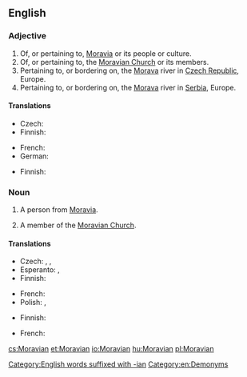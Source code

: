 ==English==

===Adjective===
{{en-adj|-}}

# Of, or pertaining to, [[Moravia]] or its people or culture.
# Of, or pertaining to, the [[Moravian Church]] or its members.
# Pertaining to, or bordering on, the [[Morava]] river in [[Czech Republic]], Europe.
# Pertaining to, or bordering on, the [[Morava]] river in [[Serbia]], Europe.

====Translations====
{{trans-top|pertaining to Moravia}}
* Czech: {{t+|cs|moravský}}
* Finnish: {{t|fi|määriläinen}}
{{trans-mid}}
* French: {{t+|fr|morave|m|f}}
* German: {{t+|de|mährisch}}
{{trans-bottom}}

{{trans-top|pertaining to the Moravian Church}}
* Finnish: {{t|fi|herrnhutilainen}}
{{trans-mid}}
{{trans-bottom}}

===Noun===
{{en-noun}}

# {{label|en|historical}} A person from [[Moravia]].
# A member of the [[Moravian Church]].

====Translations====
{{trans-top|person from Moravia}}
* Czech: {{t+|cs|Moravan|m}}, {{t+|cs|Moravanka|f}}, {{t|cs|Moravák|m}}
* Esperanto: {{t|eo|moraviano}} {{qualifier|man or woman}}, {{t|eo|moravianino}} {{qualifier|woman}}
* Finnish: {{t|fi|määriläinen}}
{{trans-mid}}
* French: {{t+|fr|Morave|m|f}}
* Polish: {{t|pl|Morawianin|m}}, {{t|pl|Morawianka|f}}
{{trans-bottom}}

{{trans-top|member of the Moravian Church}}
* Finnish: {{t|fi|herrnhutilainen}}
{{trans-mid}}
* French: {{t+|fr|frère}} {{t+|fr|morave}}
{{trans-bottom}}

[[Category:English words suffixed with -ian]]
[[Category:en:Demonyms]]

[[cs:Moravian]]
[[et:Moravian]]
[[io:Moravian]]
[[hu:Moravian]]
[[pl:Moravian]]